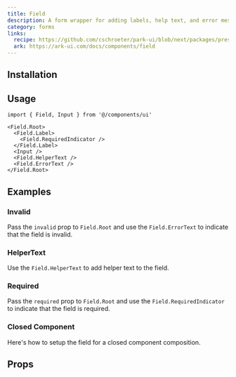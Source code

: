 ```yaml
---
title: Field
description: A form wrapper for adding labels, help text, and error messages.
category: forms
links:
  recipe: https://github.com/cschroeter/park-ui/blob/next/packages/preset/src/recipes/field.ts
  ark: https://ark-ui.com/docs/components/field
---
```


<ComponentExample name="basic" />

## Installation

<InstallationGuide />

## Usage

```tsx
import { Field, Input } from '@/components/ui'
```

```tsx
<Field.Root>
  <Field.Label>
    <Field.RequiredIndicator />
  </Field.Label>
  <Input />
  <Field.HelperText />
  <Field.ErrorText />
</Field.Root>
```

## Examples

### Invalid

Pass the `invalid` prop to `Field.Root` and use the `Field.ErrorText` to indicate that the field is invalid.

<ComponentExample name="invalid" />

### HelperText

Use the `Field.HelperText` to add helper text to the field.

<ComponentExample name="helper-text" />

### Required

Pass the `required` prop to `Field.Root` and use the `Field.RequiredIndicator` to indicate that the field is required.

<ComponentExample name="required" />

### Closed Component

Here's how to setup the field for a closed component composition.

<ComponentExample name="closed" codeOnly />

## Props

<PropsTable />